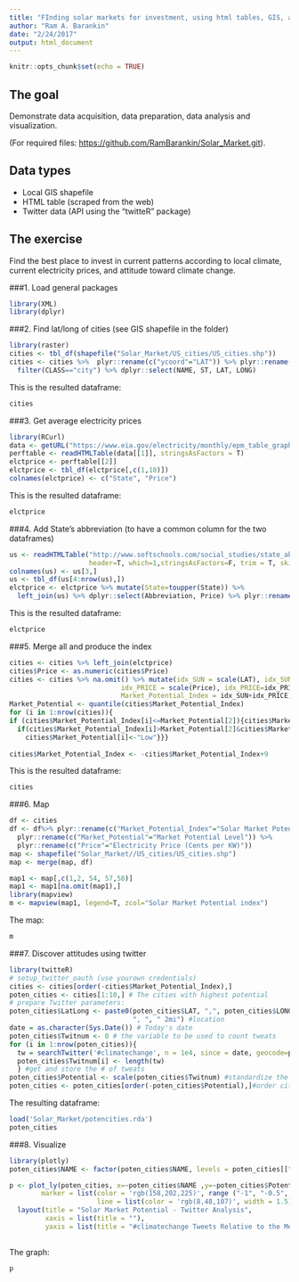 ```yaml
---
title: "FInding solar markets for investment, using html tables, GIS, and Twitter - an exercise"
author: "Ram A. Barankin"
date: "2/24/2017"
output: html_document
---
```


```r
knitr::opts_chunk$set(echo = TRUE)
```

## The goal
Demonstrate data acquisition, data preparation, data analysis and visualization.

(For required files: <https://github.com/RamBarankin/Solar_Market.git>).

## Data types
- Local GIS shapefile
- HTML table (scraped from the web)
- Twitter data (API using the "twitteR" package)

## The exercise
Find the best place to invest in current patterns according to local climate, current electricity prices, and attitude toward climate change.

###1. Load general packages
```r
library(XML)
library(dplyr)
```

###2. Find lat/long of cities (see GIS shapefile in the folder)
```r
library(raster)
cities <- tbl_df(shapefile("Solar_Market/US_cities/US_cities.shp")) 
cities <- cities %>%  plyr::rename(c("ycoord"="LAT")) %>% plyr::rename(c("xcoord"="LONG")) %>% 
  filter(CLASS=="city") %>% dplyr::select(NAME, ST, LAT, LONG)
```
This is the resulted dataframe:
```r
cities
```

###3. Get average electricity prices
```r
library(RCurl)
data <- getURL("https://www.eia.gov/electricity/monthly/epm_table_grapher.cfm?t=epmt_5_6_a", ssl.verifypeer = FALSE)
perftable <- readHTMLTable(data[[1]], stringsAsFactors = T)
elctprice <- perftable[[2]]
elctprice <- tbl_df(elctprice[,c(1,10)])
colnames(elctprice) <- c("State", "Price")
```
This is the resulted dataframe:
```r
elctprice
```

###4. Add State's abbreviation (to have a common column for the two dataframes)
```r
us <- readHTMLTable("http://www.softschools.com/social_studies/state_abbreviations/",  
                    header=T, which=1,stringsAsFactors=F, trim = T, skip.rows = 3)
colnames(us) <- us[3,]
us <- tbl_df(us[4:nrow(us),])
elctprice <- elctprice %>% mutate(State=toupper(State)) %>%
  left_join(us) %>% dplyr::select(Abbreviation, Price) %>% plyr::rename(c("Abbreviation"="ST")) %>% na.omit()
```
This is the resulted dataframe:
```r
elctprice
```

###5. Merge all and produce the index
```r
cities <- cities %>% left_join(elctprice)
cities$Price <- as.numeric(cities$Price)
cities <- cities %>% na.omit() %>% mutate(idx_SUN = scale(LAT), idx_SUN=idx_SUN+abs(min(idx_SUN)),
                            idx_PRICE = scale(Price), idx_PRICE=idx_PRICE+abs(min(idx_PRICE)),
                            Market_Potential_Index = idx_SUN+idx_PRICE)
Market_Potential <- quantile(cities$Market_Potential_Index)
for (i in 1:nrow(cities)){
if (cities$Market_Potential_Index[i]<=Market_Potential[2]){cities$Market_Potential[i]<-"High"} else{
  if(cities$Market_Potential_Index[i]>Market_Potential[2]&cities$Market_Potential_Index[i]<=Market_Potential[3]){ cities$Market_Potential[i]<-"Medium"} else{
    cities$Market_Potential[i]<-"Low"}}}
  
cities$Market_Potential_Index <- -cities$Market_Potential_Index+9
```
This is the resulted dataframe:
```r
cities
```
###6. Map
```r
df <- cities
df <- df%>% plyr::rename(c("Market_Potential_Index"="Solar Market Potential index"))%>%
  plyr::rename(c("Market_Potential"="Market Potential Level")) %>% 
  plyr::rename(c("Price"="Electricity Price (Cents per KW)"))
map <- shapefile("Solar_Market//US_cities/US_cities.shp")
map <- merge(map, df)

map1 <- map[,c(1,2, 54, 57,58)]
map1 <- map1[na.omit(map1),]
library(mapview)
m <- mapview(map1, legend=T, zcol="Solar Market Potential index")
```
The map:
```r
m
```

###7. Discover attitudes using twitter
```r
library(twitteR)
# setup_twitter_oauth (use yourown credentials)
cities <- cities[order(-cities$Market_Potential_Index),]
poten_cities <- cities[1:10,] # The cities with highest potential
# prepare Twitter parameters:
poten_cities$LatLong <- paste0(poten_cities$LAT, ",", poten_cities$LONG,
                               ", ", " 2mi") #location
date = as.character(Sys.Date()) # Today's date
poten_cities$Twitnum <- 0 # the variable to be used to count tweats
for (i in 1:nrow(poten_cities)){
  tw = searchTwitter('#climatechange', n = 1e4, since = date, geocode=poten_cities$LatLong[i])
  poten_cities$Twitnum[i] <- length(tw)
  } #get and store the # of tweats
poten_cities$Potential <- scale(poten_cities$Twitnum) #standardize the # of tweats 
poten_cities <- poten_cities[order(-poten_cities$Potential),]#order cities according to tweets
```
The resulting dataframe:
```r
load('Solar_Market/potencities.rda')
poten_cities
```

###8. Visualize 
```r
library(plotly)
poten_cities$NAME <- factor(poten_cities$NAME, levels = poten_cities[["NAME"]])

p <- plot_ly(poten_cities, x=~poten_cities$NAME ,y=~poten_cities$Potential, type="bar", 
        marker = list(color = 'rgb(158,202,225)', range ("-1", "-0.5", "Mean", "0.5", "1"),
                      line = list(color = 'rgb(8,48,107)', width = 1.5))) %>%
  layout(title = "Solar Market Potential - Twitter Analysis",
         xaxis = list(title = ""),
         yaxis = list(title = "#climatechange Tweets Relative to the Mean"))
       
```      
The graph:
```r
p
```

